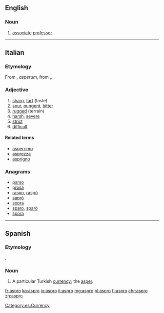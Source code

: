==English==

===Noun===
{{en-noun}}

# {{context|Australian|informal|lang=en}} [[associate]] [[professor]]
----
==Italian==

===Etymology===
From {{etyl|la|it}} {{term|asper|lang=la}}, ''asperum'', from {{etyl|grc|it}} {{term|ἄσπρον|lang=grc}},.

===Adjective===
{{it-adj|aspr}}

# [[sharp]], [[tart]] (taste)
# [[sour]], [[pungent]], [[bitter]]
# [[rugged]] (terrain)
# [[harsh]], [[severe]]
# [[strict]]
# [[difficult]]

====Related terms====
* [[asperrimo]]
* [[asprezza]]
* [[asprigno]]

===Anagrams===
* [[parso#Italian|parso]]
* [[prosa#Italian|prosa]]
* [[raspo#Italian|raspo]], [[raspò#Italian|raspò]]
* [[saprò#Italian|saprò]]
* [[sopra#Italian|sopra]]
* [[sparo#Italian|sparo]], [[sparò#Italian|sparò]]
* [[spora#Italian|spora]]

----

==Spanish==

===Etymology===
{{etyl|grc|es}} {{term|ἄσπρον|lang=el}}.

===Noun===
{{es-noun|m}}

# A particular Turkish [[currency]]; the [[asper]].

[[Category:es:Currency]]

[[fr:aspro]]
[[ko:aspro]]
[[io:aspro]]
[[it:aspro]]
[[mg:aspro]]
[[pl:aspro]]
[[fi:aspro]]
[[chr:aspro]]
[[zh:aspro]]